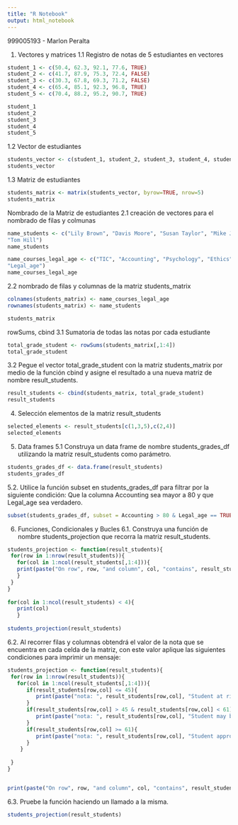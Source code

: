 ---
title: "R Notebook"
output: html_notebook
---

999005193 - Marlon Peralta

1. Vectores y matrices
1.1 Registro de notas de 5 estudiantes en vectores
```{r}
student_1 <- c(50.4, 62.3, 92.1, 77.6, TRUE)
student_2 <- c(41.7, 87.9, 75.3, 72.4, FALSE)
student_3 <- c(30.3, 67.8, 69.3, 71.2, FALSE)
student_4 <- c(65.4, 85.1, 92.3, 96.8, TRUE)
student_5 <- c(70.4, 88.2, 95.2, 90.7, TRUE)

student_1
student_2
student_3
student_4
student_5
```
1.2 Vector de estudiantes
```{r}
students_vector <- c(student_1, student_2, student_3, student_4, student_5)
students_vector

```
1.3 Matriz de estudiantes
```{r}
students_matrix <- matrix(students_vector, byrow=TRUE, nrow=5)
students_matrix

```
Nombrado de la Matriz de estudiantes
2.1 creación de vectores para el nombrado de filas y colmunas
```{r}
name_students <- c("Lily Brown", "Davis Moore", "Susan Taylor", "Mike Jones",
"Tom Hill")
name_students

name_courses_legal_age <- c("TIC", "Accounting", "Psychology", "Ethics",
"Legal_age")
name_courses_legal_age
```

2.2 nombrado de filas y columnas de la matriz students_matrix
```{r}
colnames(students_matrix) <- name_courses_legal_age
rownames(students_matrix) <- name_students

students_matrix
```
rowSums, cbind
3.1 Sumatoria de todas las notas por cada estudiante

```{r}
total_grade_student <- rowSums(students_matrix[,1:4])
total_grade_student
```
3.2 Pegue el vector total_grade_student con la matriz students_matrix por medio de la
función cbind y asigne el resultado a una nueva matriz de nombre result_students.

```{r}
result_students <- cbind(students_matrix, total_grade_student)
result_students
```
4. Selección elementos de la matriz result_students
```{r}
selected_elements <- result_students[c(1,3,5),c(2,4)]
selected_elements
```
5. Data frames
5.1 Construya un data frame de nombre students_grades_df utilizando la matriz result_students como parámetro.
```{r}
students_grades_df <- data.frame(result_students)
students_grades_df
```
5.2. Utilice la función subset en students_grades_df para filtrar por la siguiente condición: Que la columna Accounting sea mayor a 80 y que Legal_age sea verdadero.
```{r}
subset(students_grades_df, subset = Accounting > 80 & Legal_age == TRUE)
```
6. Funciones, Condicionales y Bucles
6.1. Construya una función de nombre students_projection que recorra la matriz
result_students.
```{r}
students_projection <- function(result_students){
 for(row in 1:nrow(result_students)){
   for(col in 1:ncol(result_students[,1:4])){
   print(paste("On row", row, "and column", col, "contains", result_students[row,col]))
   }
 } 
}
 
for(col in 1:ncol(result_students) < 4){
   print(col)
   }
 
students_projection(result_students)

```
6.2. Al recorrer filas y columnas obtendrá el valor de la nota que se encuentra en cada
celda de la matriz, con este valor aplique las siguientes condiciones para imprimir un
mensaje:
```{r}
students_projection <- function(result_students){
 for(row in 1:nrow(result_students)){
   for(col in 1:ncol(result_students[,1:4])){
      if(result_students[row,col] <= 45){
         print(paste("nota: ", result_students[row,col], "Student at risk"))
      }
      if(result_students[row,col] > 45 & result_students[row,col] < 61){
         print(paste("nota: ", result_students[row,col], "Student may be approved"))
      }  
      if(result_students[row,col] >= 61){
         print(paste("nota: ", result_students[row,col], "Student approved"))
      }  
    }
      
 }
} 


print(paste("On row", row, "and column", col, "contains", result_students[row,col]))
```
6.3. Pruebe la función haciendo un llamado a la misma.
```{r}
students_projection(result_students)
```

